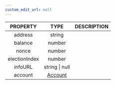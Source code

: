 ```yaml
---
custom_edit_url: null
---
```


<div>

</div>

|PROPERTY|TYPE|DESCRIPTION|
|:---:|:---:|:---:|
|address|string||
|balance|number||
|nonce|number||
|electionIndex|number||
|infoURL|string \| null||
|account|[Account](Account)||

